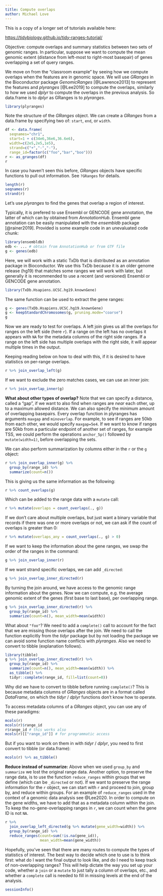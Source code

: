```yaml
---
title: Compute overlaps
author: Michael Love
---
```


This is a copy of a longer set of tutorials available here:

<https://tidybiology.github.io/tidy-ranges-tutorial/>

Objective: compute overlaps and summary statistics between two sets of
genomic ranges. In particular, suppose we want to compute the mean
genomic extent (distance from left-most to right-most basepair) of 
genes overlapping a set of query ranges.

We move on from the "classroom example" by seeing how we compute
overlaps when the features are in genomic space. We will use *GRanges*
in the Bioconductor package *GenomicRanges* [@Lawrence2013]
to represent the features and *plyranges* [@Lee2019]
to compute the overlaps, similarly to how we used
*dplyr* to compute the overlaps in the previous analysis. So
data.frame is to *dplyr* as GRanges is to *plyranges*.

```r
library(plyranges)
```

Note the structure of the *GRanges* object. We can create a *GRanges*
from a data.frame by specifying two of: `start`, `end`, or `width`.

```r
df <- data.frame(
  seqnames="chr1",
  start=1 + c(34e6,36e6,36.6e6),
  width=c(2e5,2e5,1e5),
  strand=c("+","-","-"),
  range_id=factor(c("foo","bar","boo")))
r <- as_granges(df)
r
```

In case you haven't seen this before, *GRanges* objects have specific
functions to pull out information. See `?GRanges` for details.

```r
length(r)
seqnames(r)
strand(r)
```

Let's use *plyranges* to find the genes that overlap a region of
interest.

Typically, it is prefered to use Ensembl or GENCODE gene annotation, 
the latter of which can by obtained from *AnnotationHub*. Ensembl gene
annotation can be easily manipulated with the *ensembldb*
package [@rainer2019].
Provided is some example code in an unevaluated code chunk:

```r
library(ensembldb)
edb <- ... # obtain from AnnotationHub or from GTF file
g <- genes(edb)
```

Here, we will work with a static TxDb that is distributed as an
annotation package in Bioconductor. We use this TxDb because it is
an older genome release (hg19) that matches some ranges we will work
with later, but generally it is recommended to use a recent (and
versioned) Ensembl or GENCODE gene annotation.

```r
library(TxDb.Hsapiens.UCSC.hg19.knownGene)
```

The same function can be used to extract the gene ranges:

```r
g <- genes(TxDb.Hsapiens.UCSC.hg19.knownGene)
g <- keepStandardChromosomes(g, pruning.mode="coarse")
g
```

Now we are ready to test for overlaps. A left join gives us all the
overlaps for ranges on the left side (here `r`). If a range on the
left has no overlaps it appears with `NA` for the metadata columns of
the right side ranges. If a range on the left side has multiple
overlaps with the right side, it will appear multiple times in the
output. 

Keeping reading below on how to deal with this, if it is desired to
have statistics on per-range overlaps.

```r
r %>% join_overlap_left(g)
```

If we want to exclude the zero matches cases, we can use an inner
join:

```r
r %>% join_overlap_inner(g)
```

**What about other types of overlap?**
Note that we can specify a distance, called a "gap", if we want to
also find when ranges are *near* each other, up to a maximum allowed
distance. We can also specify the minimum amount of overlapping
basepairs. Every overlap function in plyranges has arguments `maxgap`
and `minoverlap`. For example, to see if ranges are 50kb from each
other, we would specify `maxgap=5e4`. If we want to know if ranges are
50kb from a particular endpoint of another set of ranges, for example
TSS, we could perform the operations `anchor_5p()` followed by
`mutate(width=1)`, before overlapping the sets.

We can also perform summarization by columns either in the `r` or the
`g` object:

```r
r %>% join_overlap_inner(g) %>%
  group_by(range_id) %>%
  summarize(count=n())
```

This is giving us the same information as the following:

```r
r %>% count_overlaps(g)
```

Which can be added to the range data with a `mutate` call:

```r
r %>% mutate(overlaps = count_overlaps(., g))
```

If we don't care about multiple overlaps, but just want a binary 
variable that records if there was one or more overlaps or not,
we can ask if the count of overlaps is greater than 0:

```r
r %>% mutate(overlaps_any = count_overlaps(., g) > 0)
```

If we want to keep the information about the gene ranges, we swap the
order of the ranges in the command:

```r
g %>% join_overlap_inner(r)
```

If we want strand specific overlaps, we can add `_directed`:

```r
g %>% join_overlap_inner_directed(r)
```

By turning the join around, we have access to the genomic range 
information about the genes. Now we can compute, e.g. the average 
genomic extent of the genes (first base to last base), per overlapping
range.

```r
g %>% join_overlap_inner_directed(r) %>%
  group_by(range_id) %>%
  summarize(count=n(), mean_width=mean(width))
```

What about `"foo"`? We need to add a `complete()` call to account for
the fact that we are missing those overlaps after the join. We need to
call the function explicitly from the *tidyr* package but by not
loading the package we can avoid some function name conflicts with
*plyranges*. Also we need to convert to tibble (explanation
follows).

```r
library(tibble)
g %>% join_overlap_inner_directed(r) %>%
  group_by(range_id) %>%
  summarize(count=n(), mean_width=mean(width)) %>%
  as_tibble() %>%
  tidyr::complete(range_id, fill=list(count=0))
```

Why did we have to convert to tibble before running `complete()`?
This is because metadata columns of *GRanges* objects are in a format
called *DataFrame*, on which the *tidyr* / *dplyr* functions don't
know how to operate. 

To access metadata columns of a *GRanges* object, you can use any
of these paradigms:

```r
mcols(r)
mcols(r)$range_id
r$range_id # this works also
mcols(r)[["range_id"]] # for programmatic access
```

But if you want to work on them in with *tidyr* / *dplyr*, you need to
first convert to tibble (or data.frame):

```r
mcols(r) %>% as_tibble()
```

**Reduce instead of summarize:**
Above when we used `group_by` and `summarize` we lost the original
range data. Another option, to preserve the range data, is to use
the function `reduce_ranges` within groups that we define (which can
be `_directed` or not). If we want to preserve the range information
for the `r` object, we can start with `r` and proceed to join, group
by, and reduce within groups.  For an example of `reduce_ranges` used
in the context of a genomic data analysis see @Lee2020.
In order to compute on the gene widths, we have to add that as a
metadata column within the join. To keep the no-gene-overlapping
ranges in `r`, we can count when the gene ID is not `NA`.

```r
r %>%
  join_overlap_left_directed(g %>% mutate(gene_width=width)) %>%
  group_by(range_id) %>%
  reduce_ranges(count=sum(!is.na(gene_id)),
                mean_width=mean(gene_width))
```

Hopefully, you've seen that there are many routes to compute the types
of statistics of interest. The best way to decide which one to use is
to think first: what do I want the final output to look like, and do I
need to keep track of non-overlapping ranges? This will help dictate
the way you set up your code, whether a `join` or a `mutate` to just
tally a column of overlaps, etc., and whether a `complete` call is
needed to fill in missing levels at the end of the analysis.

```r
sessionInfo()
```
